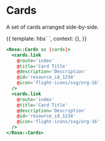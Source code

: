
<Meta title="Rose|Cards" component="Cards" />

# Cards

A set of cards arranged side-by-side.

<Preview>
  <Story name="Basic Cards" height="20rem">
    {{
      template: hbs`
      <Rose::Cards as |cards|>
        <cards.link
          @route="index"
          @title="Card Title"
          @description="Description"
          @id="resource_id_1234"
          @icon="flight-icons/svg/org-16"
        />
        <cards.link
          @route="index"
          @title="Card Title"
          @description="Description"
          @id="resource_id_1234"
          @icon="flight-icons/svg/org-16"
        />
        <cards.link
          @route="index"
          @title="Card Title"
          @description="Description"
          @id="resource_id_1234"
          @icon="flight-icons/svg/org-16"
        />
        <cards.link
          @route="index"
          @title="Card Title"
          @description="Description"
          @id="resource_id_1234"
          @icon="flight-icons/svg/org-16"
        />
        <cards.link
          @route="index"
          @title="Card Title"
          @description="Description"
          @id="resource_id_1234"
          @icon="flight-icons/svg/org-16"
        />
      </Rose::Cards>
    `,
      context: {},
    }}
  </Story>
</Preview>

```handlebars
<Rose::Cards as |cards|>
  <cards.link
    @route='index'
    @title='Card Title'
    @description='Description'
    @id='resource_id_1234'
    @icon='flight-icons/svg/org-16'
  />
  <cards.link
    @route='index'
    @title='Card Title'
    @description='Description'
    @id='resource_id_1234'
    @icon='flight-icons/svg/org-16'
  />
</Rose::Cards>
```
